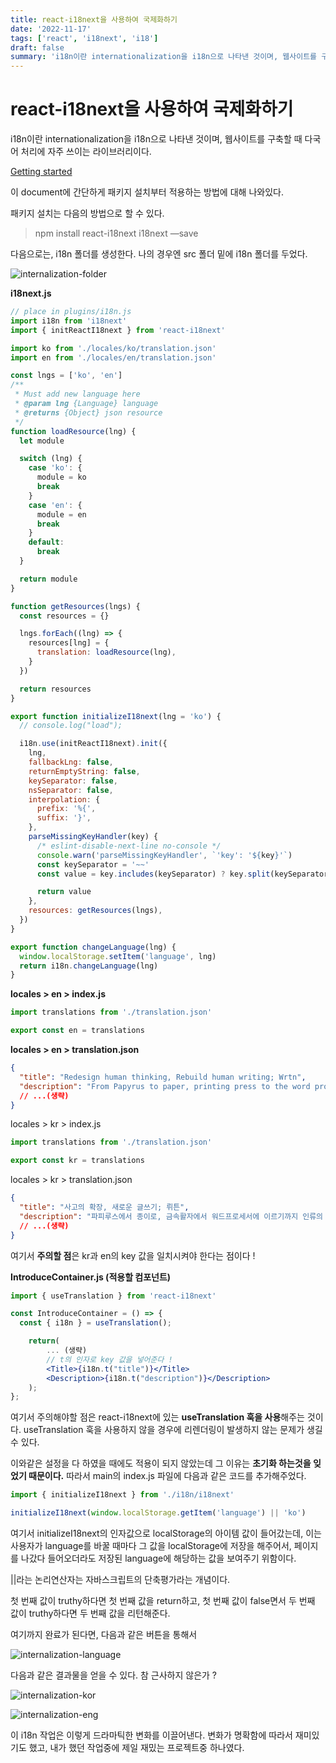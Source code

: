 ```yaml
---
title: react-i18next을 사용하여 국제화하기
date: '2022-11-17'
tags: ['react', 'i18next', 'i18']
draft: false
summary: 'i18n이란 internationalization을 i18n으로 나타낸 것이며, 웹사이트를 구축할 때 다국어 처리에 자주 쓰이는 라이브러리이다.'
---
```


# react-i18next을 사용하여 국제화하기

i18n이란 internationalization을 i18n으로 나타낸 것이며, 웹사이트를 구축할 때 다국어 처리에 자주 쓰이는 라이브러리이다.

[Getting started](https://react.i18next.com/getting-started)

이 document에 간단하게 패키지 설치부터 적용하는 방법에 대해 나와있다.

패키지 설치는 다음의 방법으로 할 수 있다.

> npm install react-i18next i18next —save

다음으로는, i18n 폴더를 생성한다. 나의 경우엔 src 폴더 밑에 i18n 폴더를 두었다.

<Image
  alt="internalization-folder"
  src="/static/images/internalization-folder.png"
  width={500}
  height={500}
/>

**i18next.js**

```jsx
// place in plugins/i18n.js
import i18n from 'i18next'
import { initReactI18next } from 'react-i18next'

import ko from './locales/ko/translation.json'
import en from './locales/en/translation.json'

const lngs = ['ko', 'en']
/**
 * Must add new language here
 * @param lng {Language} language
 * @returns {Object} json resource
 */
function loadResource(lng) {
  let module

  switch (lng) {
    case 'ko': {
      module = ko
      break
    }
    case 'en': {
      module = en
      break
    }
    default:
      break
  }

  return module
}

function getResources(lngs) {
  const resources = {}

  lngs.forEach((lng) => {
    resources[lng] = {
      translation: loadResource(lng),
    }
  })

  return resources
}

export function initializeI18next(lng = 'ko') {
  // console.log("load");

  i18n.use(initReactI18next).init({
    lng,
    fallbackLng: false,
    returnEmptyString: false,
    keySeparator: false,
    nsSeparator: false,
    interpolation: {
      prefix: '%{',
      suffix: '}',
    },
    parseMissingKeyHandler(key) {
      /* eslint-disable-next-line no-console */
      console.warn('parseMissingKeyHandler', `'key': '${key}'`)
      const keySeparator = '~~'
      const value = key.includes(keySeparator) ? key.split(keySeparator)[1] : key

      return value
    },
    resources: getResources(lngs),
  })
}

export function changeLanguage(lng) {
  window.localStorage.setItem('language', lng)
  return i18n.changeLanguage(lng)
}
```

**locales > en > index.js**

```jsx
import translations from './translation.json'

export const en = translations
```

**locales > en > translation.json**

```json
{
  "title": "Redesign human thinking, Rebuild human writing; Wrtn",
  "description": "From Papyrus to paper, printing press to the word processor, writing has developed with technology and media. Wrtn helps people go beyond their limits of creativity and productivity through powerful AI-Assisted Writing."
  // ...(생략)
}
```

locales > kr > index.js

```jsx
import translations from './translation.json'

export const kr = translations
```

locales > kr > translation.json

```json
{
  "title": "사고의 확장, 새로운 글쓰기; 뤼튼",
  "description": "파피루스에서 종이로, 금속활자에서 워드프로세서에 이르기까지 인류의 글쓰기는 기술과 매체와 함께 발전했습니다. 뤼튼은 강력한 AI-Assisted Writing을 통해 사람들의 창의성과 생산성의 한계를 넘도록 돕습니다."
  // ...(생략)
}
```

여기서 **주의할 점**은 kr과 en의 key 값을 일치시켜야 한다는 점이다 !

**IntroduceContainer.js (적용할 컴포넌트)**

```jsx
import { useTranslation } from 'react-i18next'

const IntroduceContainer = () => {
  const { i18n } = useTranslation();

	return(
		... (생략)
		// t의 인자로 key 값을 넣어준다 !
		<Title>{i18n.t("title")}</Title>
		<Description>{i18n.t("description")}</Description>
	);
};

```

여기서 주의해야할 점은 react-i18next에 있는 **useTranslation 훅을 사용**해주는 것이다. useTranslation 훅을 사용하지 않을 경우에 리렌더링이 발생하지 않는 문제가 생길 수 있다.

이와같은 설정을 다 하였을 때에도 적용이 되지 않았는데 그 이유는 **초기화 하는것을 잊었기 때문이다.** 따라서 main의 index.js 파일에 다음과 같은 코드를 추가해주었다.

```jsx
import { initializeI18next } from './i18n/i18next'

initializeI18next(window.localStorage.getItem('language') || 'ko')
```

여기서 initializeI18next의 인자값으로 localStorage의 아이템 값이 들어갔는데, 이는 사용자가 language를 바꿀 때마다 그 값을 localStorage에 저장을 해주어서, 페이지를 나갔다 들어오더라도 저장된 language에 해당하는 값을 보여주기 위함이다.

||라는 논리연산자는 자바스크립트의 단축평가라는 개념이다.

첫 번째 값이 truthy하다면 첫 번째 값을 return하고, 첫 번째 값이 false면서 두 번째 값이 truthy하다면 두 번째 값을 리턴해준다.

여기까지 완료가 된다면, 다음과 같은 버튼을 통해서

<Image
  alt="internalization-language"
  src="/static/images/internalization-language.png"
  width={200}
  height={100}
/>

다음과 같은 결과물을 얻을 수 있다. 참 근사하지 않은가 ?

<Image
  alt="internalization-kor"
  src="/static/images/internalization-kor.png"
  width={500}
  height={300}
/>

<Image
  alt="internalization-eng"
  src="/static/images/internalization-eng.png"
  width={500}
  height={300}
/>

이 i18n 작업은 이렇게 드라마틱한 변화를 이끌어낸다. 변화가 명확함에 따라서 재미있기도 했고, 내가 했던 작업중에 제일 재밌는 프로젝트중 하나였다.
